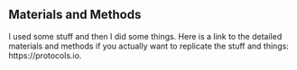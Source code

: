 ## Materials and Methods

I used some stuff and then I did some things. Here is a link to the
detailed materials and methods if you actually want
to replicate the stuff and things: https://protocols.io.